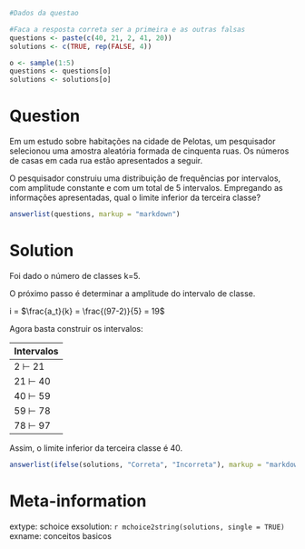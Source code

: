 ```r
#Dados da questao

#Faca a resposta correta ser a primeira e as outras falsas
questions <- paste(c(40, 21, 2, 41, 20))
solutions <- c(TRUE, rep(FALSE, 4))

o <- sample(1:5)
questions <- questions[o]
solutions <- solutions[o]
```

Question
========
Em um estudo sobre habitações na cidade de Pelotas, um pesquisador selecionou uma amostra aleatória formada de cinquenta ruas. Os números de casas em cada rua estão apresentados a seguir.

\begin{center}
```r
library(knitr)
kable(matrix(c(2,	2,	3,	10,	13,	14,	15,	15,	16,	16,
18,	18,	20,	21,	22,	22,	23,	24,	25,	25,
26,	27,	29, 29,	30,	32,	36,	42,	44,	45,
45,	46,	48,	52,	58,	59,	61,	61,	61,	65,
66,	66,	68,	75,	78,	80,	89,	90,	92,	97
), ncol = 10, byrow = T),
  format = "latex",
  escape = FALSE,
  align = "c",
  format.args = list(decimal.mark = ","))
```
\end{center}

<!-- | 2   | 2   | 3   | 10  | 13  | 14  | 15  | 15  | 16  | 16  | -->
<!-- | :-- | :-- | :-- | :-- | :-- | :-- | :-- | :-- | :-- | :-- | -->
<!-- | 18  | 18  | 20  | 21  | 22  | 22  | 23  | 24  | 25  | 25  | -->
<!-- | :-- | :-- | :-- | :-- | :-- | :-- | :-- | :-- | :-- | :-- | -->
<!-- | 26  | 27  | 29  | 29  | 30  | 32  | 36  | 42  | 44  | 45  | -->
<!-- | :-- | :-- | :-- | :-- | :-- | :-- | :-- | :-- | :-- | :-- | -->
<!-- | 45  | 46  | 48  | 52  | 58  | 59  | 61  | 61  | 61  | 65  | -->
<!-- | :-- | :-- | :-- | :-- | :-- | :-- | :-- | :-- | :-- | :-- | -->
<!-- | 66  | 66  | 68  | 75  | 78  | 80  | 89  | 90  | 92  | 97  | -->

O pesquisador construiu uma distribuição de frequências por intervalos, com amplitude constante e com um total de 5 intervalos. Empregando as informações apresentadas, qual o limite inferior da terceira classe?

```r
answerlist(questions, markup = "markdown")
```

Solution
========

Foi dado o número de classes k=5.

O próximo passo é determinar a amplitude do intervalo de classe.

 i = $\frac{a_t}{k} = \frac{(97-2)}{5} = 19$

Agora basta construir os intervalos:

| Intervalos         | 
| :------------------ | 
| 2 $\vdash$ 21       | 
| 21 $\vdash$ 40       | 
| 40 $\vdash$ 59       | 
| 59 $\vdash$ 78      | 
| 78 $\vdash$ 97       | 

Assim, o limite inferior da terceira classe é 40.


<!-- dados <- c(2  , 2  , 3  , 10 , 13 , 14 , 15 , 15 , 16 , 16, -->
<!-- 18 , 18 , 20 , 21 , 22 , 22 , 23 , 24 , 25 , 25, -->
<!-- 26 , 27 , 29 , 29 , 30 , 32 , 36 , 42 , 44 , 45, -->
<!-- 45 , 46 , 48 , 52 , 58 , 59 , 61 , 61 , 61 , 65, -->
<!-- 66 , 66 , 68 , 75 , 78 , 80 , 89 , 90 , 92 , 97) -->

<!-- hist(dados, plot = F, nclass = 5)$breaks           # limites superiores -->
<!-- hist(dados, plot = F, nclass = 5)$breaks[3]           # limite superior da classe 3 -->

```r
answerlist(ifelse(solutions, "Correta", "Incorreta"), markup = "markdown")
```

Meta-information
================
extype: schoice
exsolution: `r mchoice2string(solutions, single = TRUE)`
exname: conceitos basicos